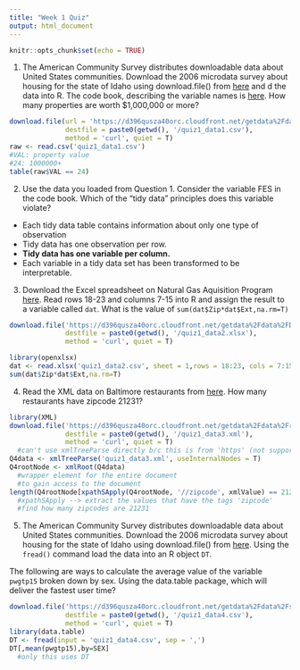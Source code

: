 ```yaml
---
title: "Week 1 Quiz"
output: html_document
---
```


```r
knitr::opts_chunk$set(echo = TRUE)
```

1. The American Community Survey distributes downloadable data about United States communities. Download the 2006 microdata survey about housing for the state of Idaho using download.file() from [here](https://d396qusza40orc.cloudfront.net/getdata%2Fdata%2Fss06hid.csv) and d the data into R. The code book, describing the variable names is [here](https://d396qusza40orc.cloudfront.net/getdata%2Fdata%2FPUMSDataDict06.pdf). How many properties are worth $1,000,000 or more?

```r
download.file(url = 'https://d396qusza40orc.cloudfront.net/getdata%2Fdata%2Fss06hid.csv',
              destfile = paste0(getwd(), '/quiz1_data1.csv'),
              method = 'curl', quiet = T)
raw <- read.csv('quiz1_data1.csv')
#VAL: property value
#24: 1000000+
table(raw$VAL == 24)
```

2. Use the data you loaded from Question 1. Consider the variable FES in the code book. Which of the "tidy data" principles does this variable violate?
 - Each tidy data table contains information about only one type of observation
 - Tidy data has one observation per row.
 - **Tidy data has one variable per column.**
 - Each variable in a tidy data set has been transformed to be interpretable.

3. Download the Excel spreadsheet on Natural Gas Aquisition Program [here](https://d396qusza40orc.cloudfront.net/getdata%2Fdata%2FDATA.gov_NGAP.xlsx). Read rows 18-23 and columns 7-15 into R and assign the result to a variable called `dat`. What is the value of `sum(dat$Zip*dat$Ext,na.rm=T)`
```r
download.file('https://d396qusza40orc.cloudfront.net/getdata%2Fdata%2FDATA.gov_NGAP.xlsx', 
              destfile = paste0(getwd(), '/quiz1_data2.xlsx'), 
              method = 'curl', quiet = T)

library(openxlsx)
dat <- read.xlsx('quiz1_data2.csv', sheet = 1,rows = 18:23, cols = 7:15)
sum(dat$Zip*dat$Ext,na.rm=T)
```

4. Read the XML data on Baltimore restaurants from [here](https://d396qusza40orc.cloudfront.net/getdata%2Fdata%2Frestaurants.xml). How many restaurants have zipcode 21231?
```r
library(XML)
download.file('https://d396qusza40orc.cloudfront.net/getdata%2Fdata%2Frestaurants.xml', 
              destfile = paste0(getwd(), '/quiz1_data3.xml'), 
              method = 'curl', quiet = T)
  #can't use xmlTreeParse directly b/c this is from 'https' (not supported by the package anymore!)
Q4data <- xmlTreeParse('quiz1_data3.xml', useInternalNodes = T)
Q4rootNode <- xmlRoot(Q4data)
  #wrapper element for the entire document
  #to gain access to the document
length(Q4rootNode[xpathSApply(Q4rootNode, '//zipcode', xmlValue) == 21231])
  #xpathSApply --> extract the values that have the tags 'zipcode'
  #find how many zipcodes are 21231
```

5. The American Community Survey distributes downloadable data about United States communities. Download the 2006 microdata survey about housing for the state of Idaho using download.file() from [here](https://d396qusza40orc.cloudfront.net/getdata%2Fdata%2Fss06pid.csv). Using the `fread()` command load the data into an R object `DT`.

The following are ways to calculate the average value of the variable `pwgtp15` broken down by sex. Using the data.table package, which will deliver the fastest user time?
```r
download.file('https://d396qusza40orc.cloudfront.net/getdata%2Fdata%2Fss06pid.csv', 
              destfile = paste0(getwd(), '/quiz1_data4.csv'), 
              method = 'curl', quiet = T)
library(data.table)
DT <- fread(input = 'quiz1_data4.csv', sep = ',')
DT[,mean(pwgtp15),by=SEX]
  #only this uses DT
```

